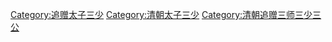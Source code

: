 [[Category:追赠太子三少|Category:追赠太子三少]]
[[Category:清朝太子三少|Category:清朝太子三少]]
[[Category:清朝追赠三师三少三公|Category:清朝追赠三师三少三公]]